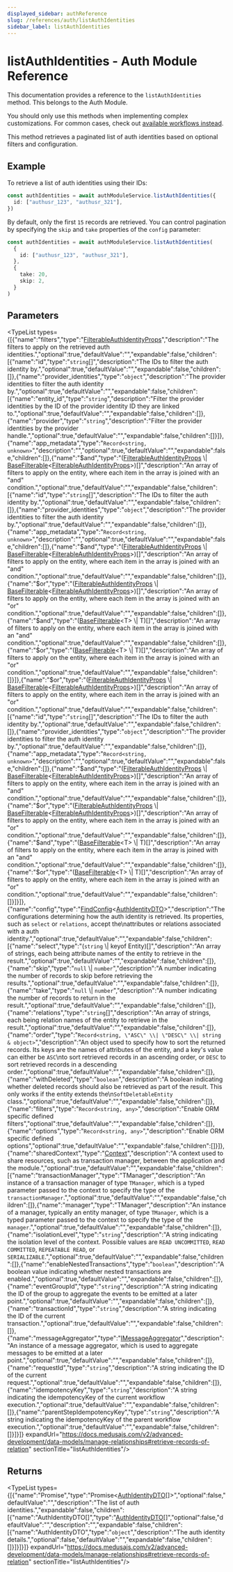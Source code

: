```yaml
---
displayed_sidebar: authReference
slug: /references/auth/listAuthIdentities
sidebar_label: listAuthIdentities
---
```



# listAuthIdentities - Auth Module Reference

This documentation provides a reference to the `listAuthIdentities` method. This belongs to the Auth Module.

<Note>

You should only use this methods when implementing complex customizations. For common cases, check out [available workflows instead](/medusa-workflows-reference).

</Note>

This method retrieves a paginated list of auth identities based on optional filters and configuration.

## Example

To retrieve a list of auth identities using their IDs:

```ts
const authIdentities = await authModuleService.listAuthIdentities({
  id: ["authusr_123", "authusr_321"],
})
```

By default, only the first `15` records are retrieved. You can control pagination by specifying the `skip` and `take` properties of the `config` parameter:

```ts
const authIdentities = await authModuleService.listAuthIdentities(
  {
    id: ["authusr_123", "authusr_321"],
  },
  {
    take: 20,
    skip: 2,
  }
)
```

## Parameters

<TypeList types={[{"name":"filters","type":"[FilterableAuthIdentityProps](../../../interfaces/auth.FilterableAuthIdentityProps/page.mdx)","description":"The filters to apply on the retrieved auth identities.","optional":true,"defaultValue":"","expandable":false,"children":[{"name":"id","type":"`string`[]","description":"The IDs to filter the auth identity by.","optional":true,"defaultValue":"","expandable":false,"children":[]},{"name":"provider_identities","type":"`object`","description":"The provider identities to filter the auth identity by.","optional":true,"defaultValue":"","expandable":false,"children":[{"name":"entity_id","type":"`string`","description":"Filter the provider identities by the ID of the provider identity ID they are linked to.","optional":true,"defaultValue":"","expandable":false,"children":[]},{"name":"provider","type":"`string`","description":"Filter the provider identities by the provider handle.","optional":true,"defaultValue":"","expandable":false,"children":[]}]},{"name":"app_metadata","type":"`Record<string, unknown>`","description":"","optional":true,"defaultValue":"","expandable":false,"children":[]},{"name":"$and","type":"([FilterableAuthIdentityProps](../../../interfaces/auth.FilterableAuthIdentityProps/page.mdx) \\| [BaseFilterable](../../../interfaces/auth.BaseFilterable/page.mdx)&#60;[FilterableAuthIdentityProps](../../../interfaces/auth.FilterableAuthIdentityProps/page.mdx)&#62;)[]","description":"An array of filters to apply on the entity, where each item in the array is joined with an \"and\" condition.","optional":true,"defaultValue":"","expandable":false,"children":[{"name":"id","type":"`string`[]","description":"The IDs to filter the auth identity by.","optional":true,"defaultValue":"","expandable":false,"children":[]},{"name":"provider_identities","type":"`object`","description":"The provider identities to filter the auth identity by.","optional":true,"defaultValue":"","expandable":false,"children":[]},{"name":"app_metadata","type":"`Record<string, unknown>`","description":"","optional":true,"defaultValue":"","expandable":false,"children":[]},{"name":"$and","type":"([FilterableAuthIdentityProps](../../../interfaces/auth.FilterableAuthIdentityProps/page.mdx) \\| [BaseFilterable](../../../interfaces/auth.BaseFilterable/page.mdx)&#60;[FilterableAuthIdentityProps](../../../interfaces/auth.FilterableAuthIdentityProps/page.mdx)&#62;)[]","description":"An array of filters to apply on the entity, where each item in the array is joined with an \"and\" condition.","optional":true,"defaultValue":"","expandable":false,"children":[]},{"name":"$or","type":"([FilterableAuthIdentityProps](../../../interfaces/auth.FilterableAuthIdentityProps/page.mdx) \\| [BaseFilterable](../../../interfaces/auth.BaseFilterable/page.mdx)&#60;[FilterableAuthIdentityProps](../../../interfaces/auth.FilterableAuthIdentityProps/page.mdx)&#62;)[]","description":"An array of filters to apply on the entity, where each item in the array is joined with an \"or\" condition.","optional":true,"defaultValue":"","expandable":false,"children":[]},{"name":"$and","type":"([BaseFilterable](../../../interfaces/auth.BaseFilterable/page.mdx)&#60;T&#62; \\| T)[]","description":"An array of filters to apply on the entity, where each item in the array is joined with an \"and\" condition.","optional":true,"defaultValue":"","expandable":false,"children":[]},{"name":"$or","type":"([BaseFilterable](../../../interfaces/auth.BaseFilterable/page.mdx)&#60;T&#62; \\| T)[]","description":"An array of filters to apply on the entity, where each item in the array is joined with an \"or\" condition.","optional":true,"defaultValue":"","expandable":false,"children":[]}]},{"name":"$or","type":"([FilterableAuthIdentityProps](../../../interfaces/auth.FilterableAuthIdentityProps/page.mdx) \\| [BaseFilterable](../../../interfaces/auth.BaseFilterable/page.mdx)&#60;[FilterableAuthIdentityProps](../../../interfaces/auth.FilterableAuthIdentityProps/page.mdx)&#62;)[]","description":"An array of filters to apply on the entity, where each item in the array is joined with an \"or\" condition.","optional":true,"defaultValue":"","expandable":false,"children":[{"name":"id","type":"`string`[]","description":"The IDs to filter the auth identity by.","optional":true,"defaultValue":"","expandable":false,"children":[]},{"name":"provider_identities","type":"`object`","description":"The provider identities to filter the auth identity by.","optional":true,"defaultValue":"","expandable":false,"children":[]},{"name":"app_metadata","type":"`Record<string, unknown>`","description":"","optional":true,"defaultValue":"","expandable":false,"children":[]},{"name":"$and","type":"([FilterableAuthIdentityProps](../../../interfaces/auth.FilterableAuthIdentityProps/page.mdx) \\| [BaseFilterable](../../../interfaces/auth.BaseFilterable/page.mdx)&#60;[FilterableAuthIdentityProps](../../../interfaces/auth.FilterableAuthIdentityProps/page.mdx)&#62;)[]","description":"An array of filters to apply on the entity, where each item in the array is joined with an \"and\" condition.","optional":true,"defaultValue":"","expandable":false,"children":[]},{"name":"$or","type":"([FilterableAuthIdentityProps](../../../interfaces/auth.FilterableAuthIdentityProps/page.mdx) \\| [BaseFilterable](../../../interfaces/auth.BaseFilterable/page.mdx)&#60;[FilterableAuthIdentityProps](../../../interfaces/auth.FilterableAuthIdentityProps/page.mdx)&#62;)[]","description":"An array of filters to apply on the entity, where each item in the array is joined with an \"or\" condition.","optional":true,"defaultValue":"","expandable":false,"children":[]},{"name":"$and","type":"([BaseFilterable](../../../interfaces/auth.BaseFilterable/page.mdx)&#60;T&#62; \\| T)[]","description":"An array of filters to apply on the entity, where each item in the array is joined with an \"and\" condition.","optional":true,"defaultValue":"","expandable":false,"children":[]},{"name":"$or","type":"([BaseFilterable](../../../interfaces/auth.BaseFilterable/page.mdx)&#60;T&#62; \\| T)[]","description":"An array of filters to apply on the entity, where each item in the array is joined with an \"or\" condition.","optional":true,"defaultValue":"","expandable":false,"children":[]}]}]},{"name":"config","type":"[FindConfig](../../../interfaces/auth.FindConfig/page.mdx)&#60;[AuthIdentityDTO](../../../interfaces/auth.AuthIdentityDTO/page.mdx)&#62;","description":"The configurations determining how the auth identity is retrieved. Its properties, such as `select` or `relations`, accept the\nattributes or relations associated with a auth identity.","optional":true,"defaultValue":"","expandable":false,"children":[{"name":"select","type":"(`string` \\| keyof Entity)[]","description":"An array of strings, each being attribute names of the entity to retrieve in the result.","optional":true,"defaultValue":"","expandable":false,"children":[]},{"name":"skip","type":"`null` \\| `number`","description":"A number indicating the number of records to skip before retrieving the results.","optional":true,"defaultValue":"","expandable":false,"children":[]},{"name":"take","type":"`null` \\| `number`","description":"A number indicating the number of records to return in the result.","optional":true,"defaultValue":"","expandable":false,"children":[]},{"name":"relations","type":"`string`[]","description":"An array of strings, each being relation names of the entity to retrieve in the result.","optional":true,"defaultValue":"","expandable":false,"children":[]},{"name":"order","type":"`Record<string, \"ASC\" \\| \"DESC\" \\| string & object>`","description":"An object used to specify how to sort the returned records. Its keys are the names of attributes of the entity, and a key's value can either be `ASC`\nto sort retrieved records in an ascending order, or `DESC` to sort retrieved records in a descending order.","optional":true,"defaultValue":"","expandable":false,"children":[]},{"name":"withDeleted","type":"`boolean`","description":"A boolean indicating whether deleted records should also be retrieved as part of the result. This only works if the entity extends the\n`SoftDeletableEntity` class.","optional":true,"defaultValue":"","expandable":false,"children":[]},{"name":"filters","type":"`Record<string, any>`","description":"Enable ORM specific defined filters","optional":true,"defaultValue":"","expandable":false,"children":[]},{"name":"options","type":"`Record<string, any>`","description":"Enable ORM specific defined options","optional":true,"defaultValue":"","expandable":false,"children":[]}]},{"name":"sharedContext","type":"[Context](../../../interfaces/auth.Context/page.mdx)","description":"A context used to share resources, such as transaction manager, between the application and the module.","optional":true,"defaultValue":"","expandable":false,"children":[{"name":"transactionManager","type":"TManager","description":"An instance of a transaction manager of type `TManager`, which is a typed parameter passed to the context to specify the type of the `transactionManager`.","optional":true,"defaultValue":"","expandable":false,"children":[]},{"name":"manager","type":"TManager","description":"An instance of a manager, typically an entity manager, of type `TManager`, which is a typed parameter passed to the context to specify the type of the `manager`.","optional":true,"defaultValue":"","expandable":false,"children":[]},{"name":"isolationLevel","type":"`string`","description":"A string indicating the isolation level of the context. Possible values are `READ UNCOMMITTED`, `READ COMMITTED`, `REPEATABLE READ`, or `SERIALIZABLE`.","optional":true,"defaultValue":"","expandable":false,"children":[]},{"name":"enableNestedTransactions","type":"`boolean`","description":"A boolean value indicating whether nested transactions are enabled.","optional":true,"defaultValue":"","expandable":false,"children":[]},{"name":"eventGroupId","type":"`string`","description":"A string indicating the ID of the group to aggregate the events to be emitted at a later point.","optional":true,"defaultValue":"","expandable":false,"children":[]},{"name":"transactionId","type":"`string`","description":"A string indicating the ID of the current transaction.","optional":true,"defaultValue":"","expandable":false,"children":[]},{"name":"messageAggregator","type":"[IMessageAggregator](../../../interfaces/auth.IMessageAggregator/page.mdx)","description":"An instance of a message aggregator, which is used to aggregate messages to be emitted at a later point.","optional":true,"defaultValue":"","expandable":false,"children":[]},{"name":"requestId","type":"`string`","description":"A string indicating the ID of the current request.","optional":true,"defaultValue":"","expandable":false,"children":[]},{"name":"idempotencyKey","type":"`string`","description":"A string indicating the idempotencyKey of the current workflow execution.","optional":true,"defaultValue":"","expandable":false,"children":[]},{"name":"parentStepIdempotencyKey","type":"`string`","description":"A string indicating the idempotencyKey of the parent workflow execution.","optional":true,"defaultValue":"","expandable":false,"children":[]}]}]} expandUrl="https://docs.medusajs.com/v2/advanced-development/data-models/manage-relationships#retrieve-records-of-relation" sectionTitle="listAuthIdentities"/>

## Returns

<TypeList types={[{"name":"Promise","type":"Promise&#60;[AuthIdentityDTO](../../../interfaces/auth.AuthIdentityDTO/page.mdx)[]&#62;","optional":false,"defaultValue":"","description":"The list of auth identities.","expandable":false,"children":[{"name":"AuthIdentityDTO[]","type":"[AuthIdentityDTO](../../../interfaces/auth.AuthIdentityDTO/page.mdx)[]","optional":false,"defaultValue":"","description":"","expandable":false,"children":[{"name":"AuthIdentityDTO","type":"`object`","description":"The auth identity details.","optional":false,"defaultValue":"","expandable":false,"children":[]}]}]}]} expandUrl="https://docs.medusajs.com/v2/advanced-development/data-models/manage-relationships#retrieve-records-of-relation" sectionTitle="listAuthIdentities"/>

